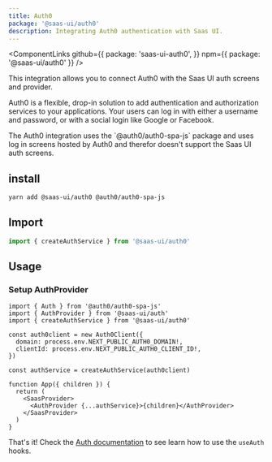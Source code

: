 ```yaml
---
title: Auth0
package: '@saas-ui/auth0'
description: Integrating Auth0 authentication with Saas UI.
---
```


<ComponentLinks
  github={{
    package: 'saas-ui-auth0',
  }}
  npm={{ package: '@saas-ui/auth0' }}
/>

This integration allows you to connect Auth0 with the Saas UI auth screens and provider.

Auth0 is a flexible, drop-in solution to add authentication and authorization services to your applications. Your users can log in with either a username and password, or with a social login like Google or Facebook.

<Info>
  The Auth0 integration uses the `@auth0/auth0-spa-js` package and uses log in
  screens hosted by Auth0 and therefor doesn't support the Saas UI auth screens.
</Info>

## install

```bash
yarn add @saas-ui/auth0 @auth0/auth0-spa-js
```

## Import

```js
import { createAuthService } from '@saas-ui/auth0'
```

## Usage

### Setup AuthProvider

```tsx
import { Auth } from '@auth0/auth0-spa-js'
import { AuthProvider } from '@saas-ui/auth'
import { createAuthService } from '@saas-ui/auth0'

const auth0client = new Auth0Client({
  domain: process.env.NEXT_PUBLIC_AUTH0_DOMAIN!,
  clientId: process.env.NEXT_PUBLIC_AUTH0_CLIENT_ID!,
})

const authService = createAuthService(auth0client)

function App({ children }) {
  return (
    <SaasProvider>
      <AuthProvider {...authService}>{children}</AuthProvider>
    </SaasProvider>
  )
}
```

That's it! Check the [Auth documentation](/docs/components/auth/auth) to see learn how to use the `useAuth` hooks.
